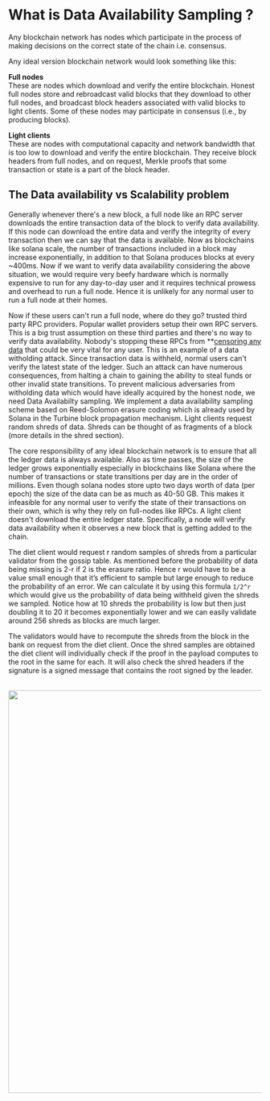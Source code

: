 # What is Data Availability Sampling ?

Any blockchain network has nodes which participate in the process of making decisions on the correct state of the chain i.e. consensus.

Any ideal version blockchain network would look something like this:

**Full nodes** <br/>
These are nodes which download and verify the entire blockchain.
Honest full nodes store and rebroadcast valid blocks that they download to
other full nodes, and broadcast block headers associated with valid blocks
to light clients. Some of these nodes may participate in consensus (i.e., by
producing blocks).

**Light clients** <br/>
These are nodes with computational capacity and network
bandwidth that is too low to download and verify the entire blockchain.
They receive block headers from full nodes, and on request, Merkle proofs
that some transaction or state is a part of the block header.

## The Data availability vs Scalability problem

Generally whenever there's a new block, a full node like an RPC server downloads the entire transaction data of the block to verify data availability.
If this node can download the entire data and verify the integrity of every transaction then we can say that the data is available. Now as blockchains
like solana scale, the number of transactions included in a block may increase exponentially, in addition to that Solana produces blocks at every ~400ms.
Now if we want to verify data availability considering the above situation, we would require very beefy hardware which is normally expensive to run for any
day-to-day user and it requires technical prowess and overhead to run a full node. Hence it is unlikely for any normal user to run a full node at their homes.

Now if these users can't run a full node, where do they go? trusted third party RPC providers. Popular wallet providers setup their own RPC servers. This is
a big trust assumption on these third parties and there's no way to verify data availability. Nobody's stopping these RPCs from \*\*[censoring any data](https://www.theblock.co/post/162402/infura-and-alchemy-blocking-access-to-tornado-cash)
that could be very vital for any user. This is an example of a data witholding attack. Since transaction data is withheld, normal users can't verify the latest state of the ledger.
Such an attack can have numerous consequences, from halting a chain to gaining the ability to steal funds or other invalid state transitions. To prevent malicious adversaries from witholding data which would have ideally
acquired by the honest node, we need Data Availabilty sampling. We implement a data availability sampling scheme based on Reed-Solomon erasure coding which is already used by Solana in the Turbine block propagation mechanism.
Light clients request random shreds of data. Shreds can be thought of as fragments of a block (more details in the shred section).

The core responsibility of any ideal blockchain network is to ensure that all the ledger data is always available. Also as time passes, the size of the ledger grows exponentially especially in blockchains like Solana where the number of transactions or state transitions per day are in the order of millions.
Even though solana nodes store upto two days worth of data (per epoch) the size of the data can be as much as 40-50 GB. This makes it infeasible for any normal user to verify the state of their transactions on their own, which is why they rely on full-nodes like RPCs.
A light client doesn't download the entire ledger state. Specifically, a node will verify data availability when it observes a new block that is getting added to the chain.

The diet client would request r random samples of shreds from a particular
validator from the gossip table. As mentioned before the probability of data
being missing is 2-r if 2 is the erasure ratio. Hence r would have to be a
value small enough that it’s efficient to sample but large enough to reduce the
probability of an error. We can calculate it by using this formula `1/2^r`
which would give us the probability of data being withheld given the shreds
we sampled. Notice how at 10 shreds the probability is low but then just
doubling it to 20 it becomes exponentially lower and we can easily validate
around 256 shreds as blocks are much larger.

The validators would have to recompute the shreds from the block in the
bank on request from the diet client. Once the shred samples are obtained the
diet client will individually check if the proof in the payload computes to the
root in the same for each. It will also check the shred headers if the signature
is a signed message that contains the root signed by the leader.

<br />
<img
  src="https://res.cloudinary.com/dev-connect/image/upload/v1678727188/Screenshot_2023-03-13_at_10.34.06_PM_nnyy3q.png"
  width="800"
/>
